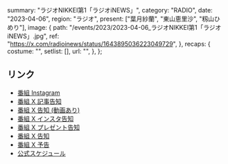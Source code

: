  summary: "ラジオNIKKEI第1「ラジオiNEWS」",
  category: "RADIO",
  date: "2023-04-06",
  region: "ラジオ",
  present: ["葉月紗蘭", "東山恵里沙", "籾山ひめり"],
  image: {
    path: "/events/2023/2023-04-06_ラジオNIKKEI第1「ラジオiNEWS」.jpg",
    ref: "https://x.com/radioinews/status/1643895036223049729",
  },
  recaps: {
    costume: "",
    setlist: [],
    url: "",
  },
};

## リンク

- [番組 Instagram](https://www.instagram.com/p/CqsRewQJhUT/)
- [番組 X 記事告知](https://x.com/radioinews/status/1644152089982173184)
- [番組 X 告知 (動画あり)](https://x.com/radioinews/status/1643937484047527936)
- [番組 X インスタ告知](https://x.com/radioinews/status/1643927535837941760)
- [番組 X プレゼント告知](https://x.com/radioinews/status/1643916008208601095)
- [番組 X 告知](https://x.com/radioinews/status/1643895036223049729)
- [番組 X 予告](https://x.com/radioinews/status/1643561618532626432)
- [公式スケジュール](https://takanenonadeshiko.jp/?p=912)
